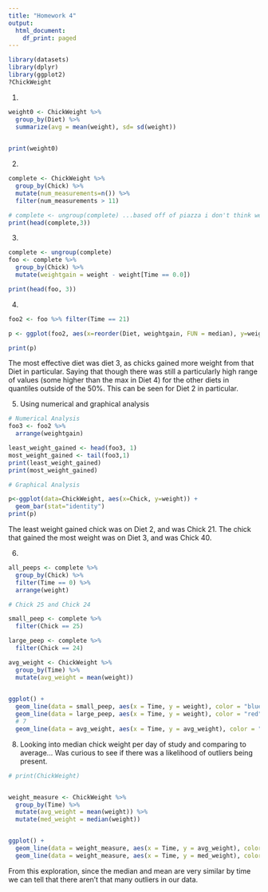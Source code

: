 ```yaml
---
title: "Homework 4"
output:
  html_document:
    df_print: paged
---
```


```r
library(datasets)
library(dplyr)
library(ggplot2)
?ChickWeight
```

1.
```r
weight0 <- ChickWeight %>%
  group_by(Diet) %>%
  summarize(avg = mean(weight), sd= sd(weight))
  

print(weight0)
```

2.
```r
complete <- ChickWeight %>%
  group_by(Chick) %>%
  mutate(num_measurements=n()) %>%
  filter(num_measurements > 11)

# complete <- ungroup(complete) ...based off of piazza i don't think we need to ungroup here 
print(head(complete,3))

```

3.
```r

complete <- ungroup(complete)
foo <- complete %>%
  group_by(Chick) %>%
  mutate(weightgain = weight - weight[Time == 0.0])

print(head(foo, 3))

```

4.
```r

foo2 <- foo %>% filter(Time == 21)

p <- ggplot(foo2, aes(x=reorder(Diet, weightgain, FUN = median), y=weightgain)) + geom_boxplot() + expand_limits(y=0)

print(p) 
```

The most effective diet was diet 3, as chicks gained more weight from that Diet in particular. Saying that though there was still a particularly high range of values (some higher than the max in Diet 4) for the other diets in quantiles outside of the 50%. This can be seen for Diet 2 in particular.

5. Using numerical and graphical analysis

```r
# Numerical Analysis
foo3 <- foo2 %>%
  arrange(weightgain)

least_weight_gained <- head(foo3, 1)
most_weight_gained <- tail(foo3,1) 
print(least_weight_gained)
print(most_weight_gained)

# Graphical Analysis

p<-ggplot(data=ChickWeight, aes(x=Chick, y=weight)) +
  geom_bar(stat="identity")
print(p)
```

The least weight gained chick was on Diet 2, and was Chick 21.
The chick that gained the most weight was on Diet 3, and was Chick 40.

6.
```r

all_peeps <- complete %>%
  group_by(Chick) %>%
  filter(Time == 0) %>%
  arrange(weight)

# Chick 25 and Chick 24

small_peep <- complete %>%
  filter(Chick == 25)

large_peep <- complete %>%
  filter(Chick == 24)

avg_weight <- ChickWeight %>%
  group_by(Time) %>%
  mutate(avg_weight = mean(weight))
  

ggplot() + 
  geom_line(data = small_peep, aes(x = Time, y = weight), color = "blue") +
  geom_line(data = large_peep, aes(x = Time, y = weight), color = "red") + 
  # 7
  geom_line(data = avg_weight, aes(x = Time, y = avg_weight), color = "black")


```

8. Looking into median chick weight per day of study and comparing to average... Was curious to see if there was a likelihood of outliers being present.
```r
# print(ChickWeight)


weight_measure <- ChickWeight %>%
  group_by(Time) %>%
  mutate(avg_weight = mean(weight)) %>% 
  mutate(med_weight = median(weight))


ggplot() + 
  geom_line(data = weight_measure, aes(x = Time, y = avg_weight), color = "black")  + 
  geom_line(data = weight_measure, aes(x = Time, y = med_weight), color = "purple") 

```

From this exploration, since the median and mean are very similar by time we can tell that there aren't that many outliers in our data.  

